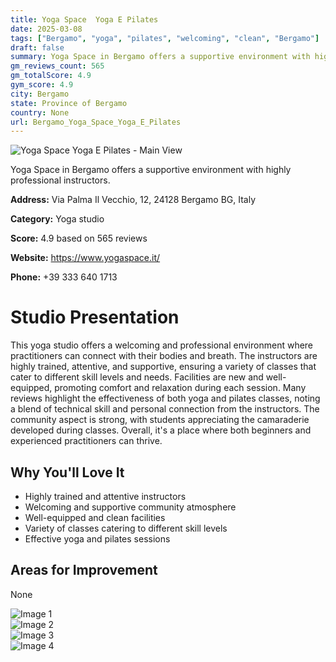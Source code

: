 ```yaml
---
title: Yoga Space  Yoga E Pilates
date: 2025-03-08
tags: ["Bergamo", "yoga", "pilates", "welcoming", "clean", "Bergamo"]  
draft: false
summary: Yoga Space in Bergamo offers a supportive environment with highly professional instructors.
gm_reviews_count: 565
gm_totalScore: 4.9
gym_score: 4.9
city: Bergamo
state: Province of Bergamo
country: None
url: Bergamo_Yoga_Space_Yoga_E_Pilates
---
```


<div className="aspect-[16/9] relative my-8">
  <img 
    src="https://lh5.googleusercontent.com/p/AF1QipNn461oRi22fzAX3t-nSh9gM-s8Iy0DfiweifPu=w1920-h1080-k-no"
    alt="Yoga Space  Yoga E Pilates - Main View"
    className="object-cover absolute inset-0 w-full h-full rounded-lg"
  />
</div>

Yoga Space in Bergamo offers a supportive environment with highly professional instructors.

**Address:** Via Palma Il Vecchio, 12, 24128 Bergamo BG, Italy

**Category:** Yoga studio

**Score:** 4.9 based on 565 reviews

**Website:** https://www.yogaspace.it/

**Phone:** +39 333 640 1713

# Studio Presentation

This yoga studio offers a welcoming and professional environment where practitioners can connect with their bodies and breath. The instructors are highly trained, attentive, and supportive, ensuring a variety of classes that cater to different skill levels and needs. Facilities are new and well-equipped, promoting comfort and relaxation during each session. Many reviews highlight the effectiveness of both yoga and pilates classes, noting a blend of technical skill and personal connection from the instructors. The community aspect is strong, with students appreciating the camaraderie developed during classes. Overall, it's a place where both beginners and experienced practitioners can thrive.



## Why You'll Love It

- Highly trained and attentive instructors
- Welcoming and supportive community atmosphere
- Well-equipped and clean facilities
- Variety of classes catering to different skill levels
- Effective yoga and pilates sessions

## Areas for Improvement

None

<div className="grid grid-cols-1 xl:grid-cols-2 gap-4 my-8">
<div className="aspect-[4/3] relative"><img src="https://lh3.googleusercontent.com/p/AF1QipNDgoHjIIen7KHl_nB_Csm_xhL5hnFP25waLcto=w1920-h1080-k-no" alt="Image 1" className="object-cover absolute inset-0 w-full h-full rounded-lg" /></div>
<div className="aspect-[4/3] relative"><img src="https://lh5.googleusercontent.com/p/AF1QipOcXKY6JzZlu0DwypoTMFeESD2DlnvhbaBwZt_K=w1920-h1080-k-no" alt="Image 2" className="object-cover absolute inset-0 w-full h-full rounded-lg" /></div>
<div className="aspect-[4/3] relative"><img src="https://lh5.googleusercontent.com/p/AF1QipMidNKLO2gwN1juSjSm_6_tBu2i0osHRbjh2SkI=w1920-h1080-k-no" alt="Image 3" className="object-cover absolute inset-0 w-full h-full rounded-lg" /></div>
<div className="aspect-[4/3] relative"><img src="https://lh5.googleusercontent.com/p/AF1QipP8AgaS2aY7MdgScsoVkkGK4hRRLYYhtkIQVdrb=w1920-h1080-k-no" alt="Image 4" className="object-cover absolute inset-0 w-full h-full rounded-lg" /></div>
</div>
